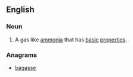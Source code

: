 ==English==

===Noun===
{{en-noun|head=[[base]] [[gas]]|es}}

# {{context|chemistry|science}} A gas like [[ammonia]] that has [[basic]] [[properties]].

===Anagrams===
* [[bagasse#English|bagasse]]